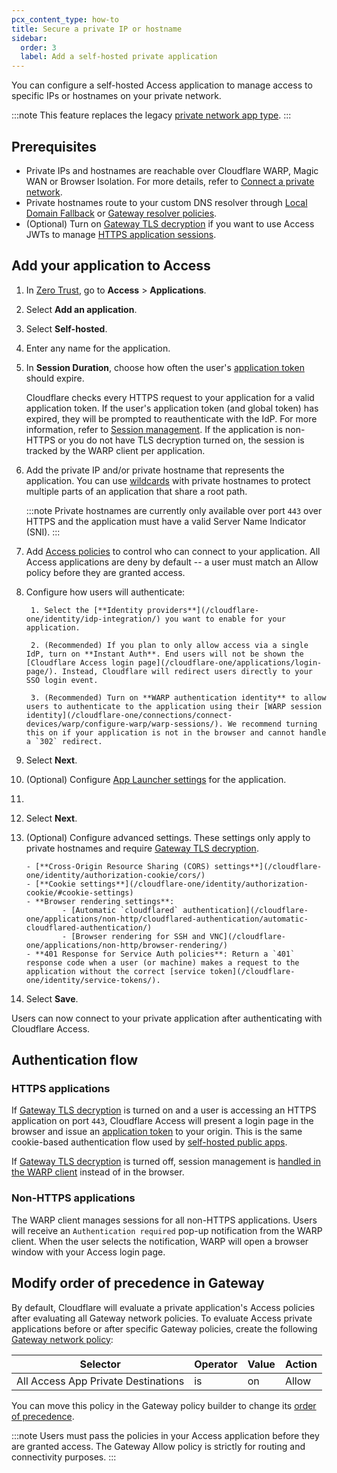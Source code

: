 ```yaml
---
pcx_content_type: how-to
title: Secure a private IP or hostname
sidebar:
  order: 3
  label: Add a self-hosted private application
---
```



You can configure a self-hosted Access application to manage access to specific IPs or hostnames on your private network.

:::note
This feature replaces the legacy [private network app type](/cloudflare-one/applications/non-http/legacy-private-network-app/).
:::

## Prerequisites

- Private IPs and hostnames are reachable over Cloudflare WARP, Magic WAN or Browser Isolation. For more details, refer to [Connect a private network](/cloudflare-one/connections/connect-networks/private-net/).
- Private hostnames route to your custom DNS resolver through [Local Domain Fallback](/cloudflare-one/connections/connect-devices/warp/configure-warp/route-traffic/local-domains/) or [Gateway resolver policies](/cloudflare-one/policies/gateway/resolver-policies/).
- (Optional) Turn on [Gateway TLS decryption](/cloudflare-one/policies/gateway/http-policies/tls-decryption/) if you want to use Access JWTs to manage [HTTPS application sessions](#https-applications).

## Add your application to Access

1. In [Zero Trust](https://one.dash.cloudflare.com), go to **Access** > **Applications**.

2. Select **Add an application**.

3. Select **Self-hosted**.

4. Enter any name for the application.

5. In **Session Duration**, choose how often the user's [application token](/cloudflare-one/identity/authorization-cookie/application-token/) should expire.

   Cloudflare checks every HTTPS request to your application for a valid application token. If the user's application token (and global token) has expired, they will be prompted to reauthenticate with the IdP. For more information, refer to [Session management](/cloudflare-one/identity/users/session-management/). If the application is non-HTTPS or you do not have TLS decryption turned on, the session is tracked by the WARP client per application.

6. Add the private IP and/or private hostname that represents the application. You can use [wildcards](/cloudflare-one/policies/access/app-paths/) with private hostnames to protect multiple parts of an application that share a root path.

	:::note
	Private hostnames are currently only available over port `443` over HTTPS and the application must have a valid Server Name Indicator (SNI).
	:::

7. Add [Access policies](/cloudflare-one/policies/access/) to control who can connect to your application. All Access applications are deny by default -- a user must match an Allow policy before they are granted access.

8. Configure how users will authenticate:

		1. Select the [**Identity providers**](/cloudflare-one/identity/idp-integration/) you want to enable for your application.

		2. (Recommended) If you plan to only allow access via a single IdP, turn on **Instant Auth**. End users will not be shown the [Cloudflare Access login page](/cloudflare-one/applications/login-page/). Instead, Cloudflare will redirect users directly to your SSO login event.

		3. (Recommended) Turn on **WARP authentication identity** to allow users to authenticate to the application using their [WARP session identity](/cloudflare-one/connections/connect-devices/warp/configure-warp/warp-sessions/). We recommend turning this on if your application is not in the browser and cannot handle a `302` redirect.

9. Select **Next**.

10. (Optional) Configure [App Launcher settings](/cloudflare-one/applications/app-launcher/) for the application.

11. <Render file="access/access-block-page" product="cloudflare-one" />

12. Select **Next**.

13. (Optional) Configure advanced settings. These settings only apply to private hostnames and require [Gateway TLS decryption](/cloudflare-one/policies/gateway/http-policies/tls-decryption/).

		- [**Cross-Origin Resource Sharing (CORS) settings**](/cloudflare-one/identity/authorization-cookie/cors/)
		- [**Cookie settings**](/cloudflare-one/identity/authorization-cookie/#cookie-settings)
		- **Browser rendering settings**:
				- [Automatic `cloudflared` authentication](/cloudflare-one/applications/non-http/cloudflared-authentication/automatic-cloudflared-authentication/)
				- [Browser rendering for SSH and VNC](/cloudflare-one/applications/non-http/browser-rendering/)
		- **401 Response for Service Auth policies**: Return a `401` response code when a user (or machine) makes a request to the application without the correct [service token](/cloudflare-one/identity/service-tokens/).

14. Select **Save**.

Users can now connect to your private application after authenticating with Cloudflare Access.

## Authentication flow

### HTTPS applications

If [Gateway TLS decryption](/cloudflare-one/policies/gateway/http-policies/tls-decryption/) is turned on and a user is accessing an HTTPS application on port `443`, Cloudflare Access will present a login page in the browser and issue an [application token](/cloudflare-one/identity/authorization-cookie/application-token/) to your origin. This is the same cookie-based authentication flow used by [self-hosted public apps](/cloudflare-one/applications/configure-apps/self-hosted-public-app/).

If [Gateway TLS decryption](/cloudflare-one/policies/gateway/http-policies/tls-decryption/) is turned off, session management is [handled in the WARP client](#non-https-applications) instead of in the browser.

### Non-HTTPS applications

The WARP client manages sessions for all non-HTTPS applications. Users will receive an `Authentication required` pop-up notification from the WARP client. When the user selects the notification, WARP will open a browser window with your Access login page.

<Render file="gateway/client-notifications-os" product="cloudflare-one" />

## Modify order of precedence in Gateway

By default, Cloudflare will evaluate a private application's Access policies after evaluating all Gateway network policies. To evaluate Access private applications before or after specific Gateway policies, create the following [Gateway network policy](/cloudflare-one/policies/gateway/network-policies/):

| Selector                            | Operator | Value | Action |
| ----------------------------------- | -------- | ----- | ------ |
| All Access App Private Destinations | is       | on    | Allow  |

You can move this policy in the Gateway policy builder to change its [order of precedence](/cloudflare-one/policies/gateway/order-of-enforcement/#order-of-precedence).

:::note
Users must pass the policies in your Access application before they are granted access. The Gateway Allow policy is strictly for routing and connectivity purposes.
:::
